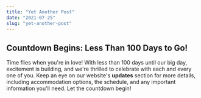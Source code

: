 ```yaml
---
title: "Yet Another Post"
date: "2021-07-25"
slug: "yet-another-post"
---
```


## Countdown Begins: Less Than 100 Days to Go!

Time flies when you're in love! With less than 100 days until our big day, excitement is building, and we're thrilled to celebrate with each and every one of you. Keep an eye on our website's **updates** section for more details, including accommodation options, the schedule, and any important information you'll need. Let the countdown begin!